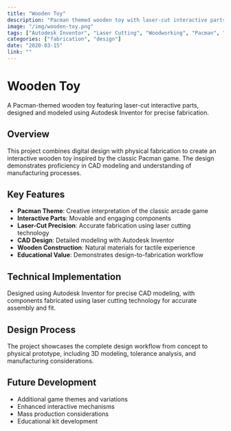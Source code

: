 ```yaml
---
title: "Wooden Toy"
description: "Pacman themed wooden toy with laser-cut interactive parts. Designed and modeled with Autodesk Inventor."
image: "/img/wooden-toy.png"
tags: ["Autodesk Inventor", "Laser Cutting", "Woodworking", "Pacman", "Interactive Design", "Physical Prototyping"]
categories: ["fabrication", "design"]
date: "2020-03-15"
link: ""
---
```


# Wooden Toy

A Pacman-themed wooden toy featuring laser-cut interactive parts, designed and modeled using Autodesk Inventor for precise fabrication.

## Overview

This project combines digital design with physical fabrication to create an interactive wooden toy inspired by the classic Pacman game. The design demonstrates proficiency in CAD modeling and understanding of manufacturing processes.

## Key Features

- **Pacman Theme**: Creative interpretation of the classic arcade game
- **Interactive Parts**: Movable and engaging components
- **Laser-Cut Precision**: Accurate fabrication using laser cutting technology
- **CAD Design**: Detailed modeling with Autodesk Inventor
- **Wooden Construction**: Natural materials for tactile experience
- **Educational Value**: Demonstrates design-to-fabrication workflow

## Technical Implementation

Designed using Autodesk Inventor for precise CAD modeling, with components fabricated using laser cutting technology for accurate assembly and fit.

## Design Process

The project showcases the complete design workflow from concept to physical prototype, including 3D modeling, tolerance analysis, and manufacturing considerations.

## Future Development

- Additional game themes and variations
- Enhanced interactive mechanisms
- Mass production considerations
- Educational kit development 